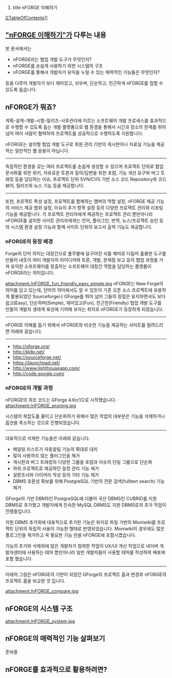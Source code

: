 #title nFORGE 이해하기

[[[[TableOfContents]]]]
== [["nFORGE 이해하기"]]가 다루는 내용 ==
본 문서에서는 
* nFORGE라는 협업 개발 도구가 무엇인지?
* nFORGE를 손쉽게 사용하기 위한 시스템의 구조
* nFORGE를 통해서 개발자가 유익을 누릴 수 있는 매력적인 기능들은 무엇인지?
등을 다루어 개발자가 보다 재미있고, 쉬우며, 단순하고, 친근하게 nFORGE를 접할 수 있도록 돕습니다.

== nFORGE가 뭐죠? ==
계획-설계-개발-시험-릴리즈-사후관리에 이르는 소프트웨어 개발 프로세스를 효과적으로 수행할 수 있도록 돕는 개발 플랫폼으로 웹 환경을 통해서 시간과 장소의 한계를 뛰어넘어 여러 사람이 협력하여 프로젝트를 성공적으로 수행하도록 지원합니다.

nFORGE는 설치형 협업 개발 도구로 회원 관리 기반의 게시판이나 자료실 기능을 제공하는 일반적인 웹 응용이 아닙니다.
----
독립적인 환경을 갖는 여러 프로젝트를 손쉽게 생성할 수 있으며 프로젝트 단위로 협업 문서화를 위한 위키, 자유로운 토론과 질의/답변을 위한 포럼, 기능 개선 요구와 버그 트래킹 등을 담당하는 이슈, 프로젝트 단위 SVN/CVS 기반 소스 코드 Repository와 코드 뷰어, 릴리즈와 뉴스 기능 등을 제공합니다.
----
또한, 프로젝트 특성 설정, 프로젝트를 함께하는 멤버의 역할 설정, nFORGE 제공 기능의 서비스 제공 범위 설정, 이슈의 추가 항목 설정 등의 다양한 프로젝트 관리와 리포팅 기능을 제공합니다. 각 프로젝트 관리자에게 제공하는 프로젝트 관리 뿐만아니라 nFORGE를 설치한 사이트 관리자에게는 언어, 플러그인, 번역, 뉴스/프로젝트 승인 등의 시스템 환경 설정 기능과 함께 사이트 단위의 보고서 출력 기능도 제공합니다.

=== nFORGE의 등장 배경 ===
Forge의 단어 의미는 대장간으로 풀무불에 달구어진 쇠를 해머로 다듬어 훌륭한 도구를 만들어 내듯이 여러 개발자의 아이디어와 토론, 개발, 문제점 보고 등의 협업 과정을 거쳐 유익한 소프트웨어를 창출하는 소프트웨어 대장간 역할을 담당하는 플랫폼이 nFORGE라는 의미입니다.

attachment:/nFORGE_fun_friendly_easy_simple.jpg 
nFORGE는 New Forge의 의미를 담고 있는데, 단어의 의미에서도 알 수 있듯이 기존 오픈 소스 프로젝트에 유용하게 활용되었던 Sourceforge나 GForge를 뛰어 넘어 그들의 장점은 유지하면서도 보다 쉽고(Easy), 단순하며(Simple), 재미있고(Fun), 친근한(Friendly) 협업 개발 도구를 만들어 개발자 생태계 육성에 기여해 보자는 취지로 nFORGE가 등장하게 되었습니다.
----
nFORGE 이해를 돕기 위해서 nFORGE와 비슷한 기능을 제공하는 사이트를 알려드리면 아래와 같습니다.
----
* [[http://gforge.org/]]
* [[http://kldp.net/]]
* [[http://sourceforge.net/]]
* [[https://launchpad.net/]]
* [[http://www.lighthouseapp.com/]]
* [[http://code.google.com/]]

=== nFORGE의 개발 과정 ===
nFORGE의 최초 코드는 GForge 4.6rc1으로 시작했습니다.
attachment:/nFORGE_pruning.jpg

시스템의 복잡도를 줄이고 단순화하기 위해서 많은 작업의 대부분은 기능을 삭제하거나 옵션을 축소하는 것으로 진행되었습니다.
----
대표적으로 삭제한 기능들은 아래와 같습니다.
* 메일링 리스트가 자동알림 기능의 확대로 대치
* 많이 사용하지 않는 플러그인을 제거
* 게시판과 버그 트래킹의 다양한 그룹을 포럼과 이슈의 단일 그룹으로 단순화
* 하위 프로젝트로 제공하던 일정 관리 기능 제거
* 설문조사와 다이어리 작성 등의 기타 기능 제거
* DBMS 호환성 확보를 위해 PostgreSQL 기반의 전문 검색(fulltext search) 기능 제거

GForge의 기반 DBMS인 PostgreSQL에 더불어 국산 DBMS인 CUBRID를 지원 DBMS로 추가했고
개발자에게 친숙한 MySQL DBMS도 지원 DBMS로의 추가 작업이 진행중입니다.

지원 DBMS 추가외에 대표적으로 추가한 기능은 위키로 파일 기반의 Moniwiki를 프로젝트 단위의 독립적 사용이 가능한 형태로 반영되었습니다. Moniwiki의 경우에도 많은 플로그인을 제거하고 꼭 필요한 기능 만을 nFORGE에 포함시켰습니다.

기능의 추가와 삭제외에 많은 개발자가 참여한 작업이 UX/UI 개선 작업으로 네이버 개발자센터에 사용하는 테마 뿐만아니라 일반 개발자들이 사용할 테마를 작성하여 배포에 포함 했습니다.
----
아래의 그림은 nFORGE의 기반이 되었던 GForge의 프로젝트 홈과 변경후 nFORGE의 프로젝트 홈을 비교한 것 입니다.

attachment:/nFORGE_compare.jpg

== nFORGE의 시스템 구조 ==
attachment:/nFORGE_system.jpg

== nFORGE의 매력적인 기능 살펴보기 ==
준비중

== nFORGE를 효과적으로 활용하려면? ==
